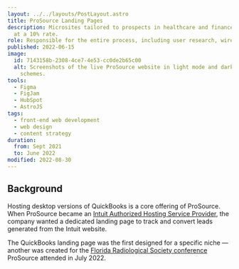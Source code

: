 ```yaml
---
layout: ../../layouts/PostLayout.astro
title: ProSource Landing Pages
description: Microsites tailored to prospects in healthcare and finance that convert leads
  at a 10% rate.
role: Responsible for the entire process, including user research, wireframing, copywriting, visual design, testing, and front-end development.
published: 2022-06-15
image:
  id: 7143158b-2308-4ce7-4e53-cc0de2b65c00
  alt: Screenshots of the live ProSource website in light mode and dark mode color
    schemes.
tools:
  - Figma
  - FigJam
  - HubSpot
  - AstroJS
tags:
  - front-end web development
  - web design
  - content strategy
duration:
  from: Sept 2021
  to: June 2022
modified: 2022-08-30
---
```


## Background

Hosting desktop versions of QuickBooks is a core offering of ProSource. When ProSource became an [Intuit Authorized Hosting Service Provider](https://quickbooks.intuit.com/learn-support/en-us/help-article/product-setup/hosting-providers-authorized-intuit/L3RAbICtq_US_en_US), the company wanted a dedicated landing page to track and convert leads generated from the Intuit website.

The QuickBooks landing page was the first designed for a specific niche — another was created for the [Florida Radiological Society conference](https://www.flrad.org/2022-annual-meeting-frs-frbma/) ProSource attended in July 2022.
